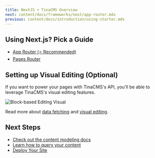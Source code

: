 ```yaml
---
title: NextJS + TinaCMS Overview
next: content/docs/frameworks/next/app-router.mdx
previous: content/docs/introduction/using-starter.mdx
---
```


## Using Next.js? Pick a Guide

- [App Router (⭐ Recommended)](/docs/frameworks/next/app-router/)
- [Pages Router](/docs/frameworks/next/pages-router)

## Setting up Visual Editing (Optional)

If you want to power your pages with TinaCMS's API, you'll be able to leverage TinaCMS's visual editing features.

![Block-based Editing Visual](/gif/blocks.gif)

Read more about [data fetching](/docs/features/data-fetching/) and [visual editing](/docs/contextual-editing/overview/).

## Next Steps

- [Check out the content modeling docs](/docs/schema/)
- [Learn how to query your content](/docs/features/data-fetching/)
- [Deploy Your Site](/docs/tina-cloud)

